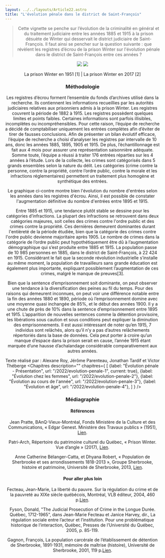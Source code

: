 ```yaml
---
layout: ../../layouts/Article22.astro
title: "L'évolution pénale dans le district de Saint-François"
---
```


<Header titre="L'évolution pénale dans le district de Saint-François" image="/assets/img/4330e12a-03e5-445f-8596-186657796a7a.jpg"/>
  
<Text>
<blockquote>Cette vignette se penche sur l’évolution de la criminalité en général et du traitement judiciaire entre les années 1885 et 1915 à la prison désuète de Winter qui desservait le district judiciaire de Saint-François. Il faut ainsi se pencher sur la question suivante : que révèlent les registres d’écrou de la prison Winter sur l'évolution pénale dans le district de Saint-François entre ces années ? </blockquote>

<div class="flex flex-row">
  <img src="/assets/img/040ce99b-1b83-4ffc-a570-c7cf764795aa.jpg" class="w-1/2 mx-auto"/>
  <img src="/assets/img/e957879b-04c4-4e12-967e-7c03ebfeb2e3.jpeg" class="w-1/2 mx-auto"/>
</div>
<p class="text-xs -mt-5 text-center">La prison Winter en 1951 [1] | La prison Winter en 2017 [2]</p>

<h3>Méthodologie</h3>
Les registres d’écrou forment l’ensemble du fonds d’archives utilisé dans la recherche. Ils contiennent les informations recueillies par les autorités judiciaires relatives aux prisonniers admis à la prison Winter. Les registres couvrent la période de 1882 à 1915. Les registres possèdent quelques limites et points faibles. Certaines informations sont parfois illisibles, incomplètes ou incompréhensibles. Pour cette raison, l’équipe de recherche a décidé de comptabiliser uniquement les entrées complètes afin d’éviter de tirer de fausses conclusions. Afin de présenter un bilan évolutif efficace, l’équipe de recherche a choisi d’analyser les registres par intervalle de 10 ans, donc les années 1885, 1895, 1905 et 1915. De plus, l’échantillonnage est fait aux 4 mois pour assurer une représentation saisonnière adéquate. Somme toute, l’équipe a réussi à traiter 176 entrées réparties sur les 4 années à l’étude. Lors de la collecte, les crimes sont catégorisés dans 5 grands ensembles selon la nature du délit. Les catégories (crime contre la personne, contre la propriété, contre l’ordre public, contre la morale et les infractions réglementaires) permettent un traitement plus homogène et synthétique des entrées.

<div class="flourish-embed flourish-chart" data-src="visualisation/12855295"><script src="https://public.flourish.studio/resources/embed.js"></script></div>

Le graphique ci-contre montre bien l'évolution du nombre d'entrées selon les années dans les registres d'écrou. Ainsi, il est possible de constater l'augmentation définitive du nombre d'entrées entre 1895 et 1915.

<div class="flourish-embed flourish-chart" data-src="visualisation/12874238"><script src="https://public.flourish.studio/resources/embed.js"></script></div>

Entre 1885 et 1915, une tendance plutôt stable se dessine pour les catégories d’infractions. La plupart des infractions se retrouvent dans deux catégories majeures, soit celles des crimes contre l'ordre public et des crimes contre la propriété. Ces dernières demeurent dominantes durant l'entièreté de la période étudiée, bien que la catégorie des crimes contre l'ordre public devienne majoritaire après 1905. Le nombre de crimes dans la catégorie de l’ordre public peut hypothétiquement être dû à l’augmentation démographique qui s’est produite entre 1885 et 1915. La population passe de 10 985 personnes en 1885, dans le district de Saint-François, à 22 424 en 1915. Considérant le fait que la seconde révolution industrielle s’installe au même moment, la population de travailleurs sans grande éducation est également plus importante, expliquant possiblement l’augmentation de ces crimes, malgré le manque de preuves[3].

<div class="flourish-embed flourish-chart" data-src="visualisation/12874317"><script src="https://public.flourish.studio/resources/embed.js"></script></div>

Bien que la sentence d’emprisonnement soit dominante, on peut observer une tendance à la diversification des peines au fil du temps. Pour des raisons qui demeurent inconnues, on peut voir une différence notable entre la fin des années 1880 et 1890, période où l’emprisonnement domine avec une moyenne quasi inchangée de 85%, et le début des années 1900. Il y a une chute de près de 10% dans la sentence d’emprisonnement entre 1895 et 1915. L’apparition de nouvelles sentences comme la détention provisoire, les libérations sous caution et sous conditions peut expliquer la diminution des emprisonnements. Il est aussi intéressant de noter qu’en 1915, 7 individus sont relâchés, alors qu’il n’y a pas d’autres relâchements répertoriés dans la base de données. Cela peut porter à croire qu’un manque d’espace dans la prison serait en cause, l’année 1915 étant marquée d’une hausse d’achalandage considérable comparativement aux autres années.

Texte réalisé par : Alexane Roy, Jérôme Parenteau, Jonathan Tardif et Victor Théberge
</Text>
<Chapitres 
  description=""
  chapitres={
    [
      {label: "Évolution pénale - Présentation", url: "/2022/evolution-penale-1", current: true},
      {label: "Évolution chez les femmes", url: "/2022/evolution-penale-2"},
      {label: "Évolution au cours de l'année", url: "/2022/evolution-penale-3"},
      {label: "Évolution et âge", url: "/2022/evolution-penale-4"},
    ]
  }
/>

<div class="p-10 lg:p-24 py-5 lg:py-12 text-sm bg-gray-400">
  <h3>Médiagraphie</h3>
<h4>Références</h4>
Jean Pratte, BAnQ-Vieux-Montréal, Fonds Ministère de la Culture et des Communications, « Edgar Genest. Ministère des Travaux publics » (1951), <a href="https://numerique.banq.qc.ca/patrimoine/details/52327/3161556">Lien</a>.

Patri-Arch, Répertoire du patrimoine culturel du Québec, « Prison Winter. Vue d’angle » (2017), <a href="https://www.patrimoine-culturel.gouv.qc.ca/rpcq/detail.do?methode=consulter&id=168494&type=bien">Lien</a>.

Anne Catherine Bélanger-Catta, et Dhyana Robert, « Population de Sherbrooke et ses arrondissements 1818-2013 », Groupe Sherbrooke, histoire et patrimoine, Université de Sherbrooke, 2013,  <a href="http://patrimoine.espaceweb.usherbrooke.ca/fr/statistiques/habitants.php">Lien</a>.

<h4>Pour aller plus loin</h4>
Fecteau, Jean-Marie, La liberté du pauvre. Sur la régulation du crime et de la pauvreté au XIXe siècle québécois, Montréal, VLB éditeur, 2004, 460 p.<a href="http://classiques.uqac.ca/contemporains/fecteau_jean_marie/Liberte_du_pauvre/Liberte_du_pauvre.html">Lien</a>.

Fyson, Donald, "The Judicial Prosecution of Crime in the Longue Durée. Québec, 1712-1965", dans Jean-Marie Fecteau et Janice Harvey, dir., La régulation sociale entre l’acteur et l’institution. Pour une problématique historique de l’interaction, Québec, Presses de l’Université du Québec, 2005, p. 85-119.

Gagnon, François, La population carcérale de l’établissement de détention de Sherbrooke, 1891-1931, mémoire de maîtrise (histoire), Université de Sherbrooke, 2001, 119 p.<a href="https://savoirs.usherbrooke.ca/handle/11143/2252">Lien</a>.

</div>
